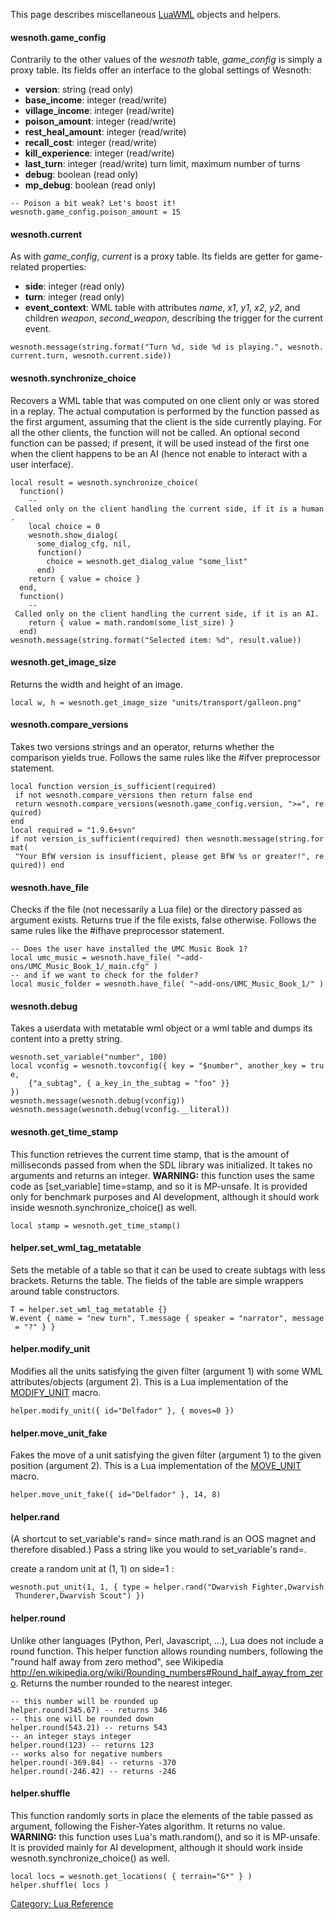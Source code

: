 This page describes miscellaneous [[LuaWML]] objects and helpers.

==== wesnoth.game_config ====

Contrarily to the other values of the ''wesnoth'' table, ''game_config'' is simply a proxy table. Its fields offer an interface to the global settings of Wesnoth:

* '''version''': string (read only)
* '''base_income''': integer (read/write)
* '''village_income''': integer (read/write)
* '''poison_amount''': integer (read/write)
* '''rest_heal_amount''': integer (read/write)
* '''recall_cost''': integer (read/write)
* '''kill_experience''': integer (read/write)
* '''last_turn''': integer (read/write) turn limit, maximum number of turns
* '''debug''': boolean (read only)
* '''mp_debug''': boolean (read only) {{DevFeature1.11}}

 -- Poison a bit weak? Let's boost it!
 wesnoth.game_config.poison_amount = 15

==== wesnoth.current ====

As with ''game_config'', ''current'' is a proxy table. Its fields are getter for game-related properties:

* '''side''': integer (read only)
* '''turn''': integer (read only)
* '''event_context''': WML table with attributes ''name'', ''x1'', ''y1'', ''x2'', ''y2'', and children ''weapon'', ''second_weapon'', describing the trigger for the current event.

 wesnoth.message(string.format("Turn %d, side %d is playing.", wesnoth.current.turn, wesnoth.current.side))

==== wesnoth.synchronize_choice ====

Recovers a WML table that was computed on one client only or was stored in a replay. The actual computation is performed by the function passed as the first argument, assuming that the client is the side currently playing. For all the other clients, the function will not be called. An optional second function can be passed; if present, it will be used instead of the first one when the client happens to be an AI (hence not enable to interact with a user interface).

 local result = wesnoth.synchronize_choice(
   function()
     -- Called only on the client handling the current side, if it is a human.
     local choice = 0
     wesnoth.show_dialog(
       some_dialog_cfg, nil,
       function()
         choice = wesnoth.get_dialog_value "some_list"
       end)
     return { value = choice }
   end,
   function()
     -- Called only on the client handling the current side, if it is an AI.
     return { value = math.random(some_list_size) }
   end)
 wesnoth.message(string.format("Selected item: %d", result.value))

==== wesnoth.get_image_size ====

Returns the width and height of an image.

 local w, h = wesnoth.get_image_size "units/transport/galleon.png"

==== wesnoth.compare_versions ====

Takes two versions strings and an operator, returns whether the comparison yields true.
Follows the same rules like the #ifver preprocessor statement.

 local function version_is_sufficient(required)
  if not wesnoth.compare_versions then return false end
  return wesnoth.compare_versions(wesnoth.game_config.version, ">=", required)
 end
 local required = "1.9.6+svn"
 if not version_is_sufficient(required) then wesnoth.message(string.format(
  "Your BfW version is insufficient, please get BfW %s or greater!", required)) end

==== wesnoth.have_file ====

{{DevFeature1.11}}Checks if the file (not necessarily a Lua file) or the directory passed as argument exists. Returns true if the file exists, false otherwise. Follows the same rules like the #ifhave preprocessor statement.

 -- Does the user have installed the UMC Music Book 1?
 local umc_music = wesnoth.have_file( "~add-ons/UMC_Music_Book_1/_main.cfg" )
 -- and if we want to check for the folder?
 local music_folder = wesnoth.have_file( "~add-ons/UMC_Music_Book_1/" )

==== wesnoth.debug ====

Takes a userdata with metatable wml object or a wml table and dumps its content into a pretty string.
 wesnoth.set_variable("number", 100)
 local vconfig = wesnoth.tovconfig({ key = "$number", another_key = true,
     {"a_subtag", { a_key_in_the_subtag = "foo" }}
 })
 wesnoth.message(wesnoth.debug(vconfig))
 wesnoth.message(wesnoth.debug(vconfig.__literal))

==== wesnoth.get_time_stamp ====

{{DevFeature1.11}}This function retrieves the current time stamp, that is the amount of milliseconds passed from when the SDL library was initialized. It takes no arguments and returns an integer.
'''WARNING:''' this function uses the same code as [set_variable] time=stamp, and so it is MP-unsafe. It is provided only for benchmark purposes and AI development, although it should work inside wesnoth.synchronize_choice() as well.
 local stamp = wesnoth.get_time_stamp()

==== helper.set_wml_tag_metatable ====

Sets the metable of a table so that it can be used to create subtags with less brackets. Returns the table. The fields of the table are simple wrappers around table constructors.

 T = helper.set_wml_tag_metatable {}
 W.event { name = "new turn", T.message { speaker = "narrator", message = "?" } }

==== helper.modify_unit ====

Modifies all the units satisfying the given filter (argument 1) with some WML attributes/objects (argument 2). This is a Lua implementation of the [http://www.wesnoth.org/macro-reference.xhtml MODIFY_UNIT] macro.

 helper.modify_unit({ id="Delfador" }, { moves=0 })

==== helper.move_unit_fake ====

Fakes the move of a unit satisfying the given filter (argument 1) to the given position (argument 2). This is a Lua implementation of the [http://www.wesnoth.org/macro-reference.xhtml MOVE_UNIT] macro.

 helper.move_unit_fake({ id="Delfador" }, 14, 8)

==== helper.rand ====

(A shortcut to set_variable's rand= since math.rand is an OOS magnet and therefore disabled.) Pass a string like you would to set_variable's rand=.

create a random unit at (1, 1) on side=1 :
 wesnoth.put_unit(1, 1, { type = helper.rand("Dwarvish Fighter,Dwarvish Thunderer,Dwarvish Scout") })

==== helper.round ====

{{DevFeature1.11}}Unlike other languages (Python, Perl, Javascript, ...), Lua does not include a round function. This helper function allows rounding numbers, following the "round half away from zero method", see Wikipedia [[http://en.wikipedia.org/wiki/Rounding_numbers#Round_half_away_from_zero]]. Returns the number rounded to the nearest integer.

 -- this number will be rounded up
 helper.round(345.67) -- returns 346
 -- this one will be rounded down
 helper.round(543.21) -- returns 543
 -- an integer stays integer
 helper.round(123) -- returns 123
 -- works also for negative numbers
 helper.round(-369.84) -- returns -370
 helper.round(-246.42) -- returns -246

==== helper.shuffle ====

{{DevFeature1.11}}This function randomly sorts in place the elements of the table passed as argument, following the Fisher-Yates algorithm. It returns no value.
'''WARNING:''' this function uses Lua's math.random(), and so it is MP-unsafe. It is provided mainly for AI development, although it should work inside wesnoth.synchronize_choice() as well.
 local locs = wesnoth.get_locations( { terrain="G*" } )
 helper.shuffle( locs )

[[Category: Lua Reference]]
